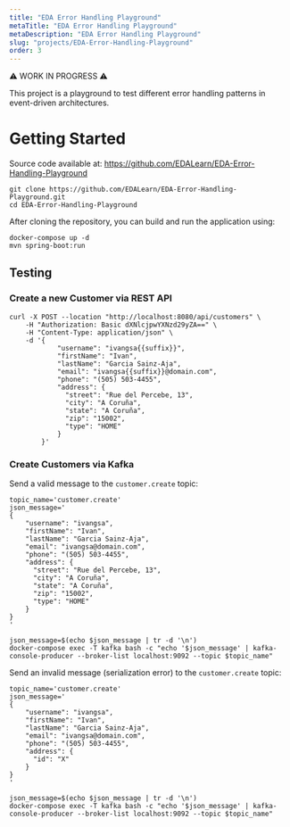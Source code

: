 ```yaml
---
title: "EDA Error Handling Playground"
metaTitle: "EDA Error Handling Playground"
metaDescription: "EDA Error Handling Playground"
slug: "projects/EDA-Error-Handling-Playground"
order: 3
---
```


⚠️ WORK IN PROGRESS ⚠️

This project is a playground to test different error handling patterns in event-driven architectures.

# Getting Started

Source code available at: https://github.com/EDALearn/EDA-Error-Handling-Playground

```shell
git clone https://github.com/EDALearn/EDA-Error-Handling-Playground.git
cd EDA-Error-Handling-Playground
```

After cloning the repository, you can build and run the application using:

```shell
docker-compose up -d
mvn spring-boot:run
```
## Testing

### Create a new Customer via REST API

```shell
curl -X POST --location "http://localhost:8080/api/customers" \
    -H "Authorization: Basic dXNlcjpwYXNzd29yZA==" \
    -H "Content-Type: application/json" \
    -d '{
            "username": "ivangsa{{suffix}}",
            "firstName": "Ivan",
            "lastName": "Garcia Sainz-Aja",
            "email": "ivangsa{{suffix}}@domain.com",
            "phone": "(505) 503-4455",
            "address": {
              "street": "Rue del Percebe, 13",
              "city": "A Coruña",
              "state": "A Coruña",
              "zip": "15002",
              "type": "HOME"
            }
        }'
```

### Create Customers via Kafka

Send a valid message to the `customer.create` topic:

```shell
topic_name='customer.create'
json_message='
{
    "username": "ivangsa",
    "firstName": "Ivan",
    "lastName": "Garcia Sainz-Aja",
    "email": "ivangsa@domain.com",
    "phone": "(505) 503-4455",
    "address": {
      "street": "Rue del Percebe, 13",
      "city": "A Coruña",
      "state": "A Coruña",
      "zip": "15002",
      "type": "HOME"
    }
}
'

json_message=$(echo $json_message | tr -d '\n')
docker-compose exec -T kafka bash -c "echo '$json_message' | kafka-console-producer --broker-list localhost:9092 --topic $topic_name"
```
Send an invalid message (serialization error) to the `customer.create` topic:

```shell
topic_name='customer.create'
json_message='
{
    "username": "ivangsa",
    "firstName": "Ivan",
    "lastName": "Garcia Sainz-Aja",
    "email": "ivangsa@domain.com",
    "phone": "(505) 503-4455",
    "address": {
      "id": "X"
    }
}
'

json_message=$(echo $json_message | tr -d '\n')
docker-compose exec -T kafka bash -c "echo '$json_message' | kafka-console-producer --broker-list localhost:9092 --topic $topic_name"
```
